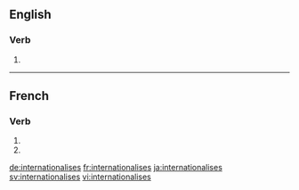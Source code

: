 {{also|internationalisés}}
==English==

===Verb===
{{head|en|verb form}}

# {{en-third-person singular of|internationalise}}

----

==French==

===Verb===
{{fr-verb-form}}

# {{inflection of|internationaliser||2|s|pres|indc|lang=fr}}
# {{inflection of|internationaliser||2|s|pres|subj|lang=fr}}

[[de:internationalises]]
[[fr:internationalises]]
[[ja:internationalises]]
[[sv:internationalises]]
[[vi:internationalises]]